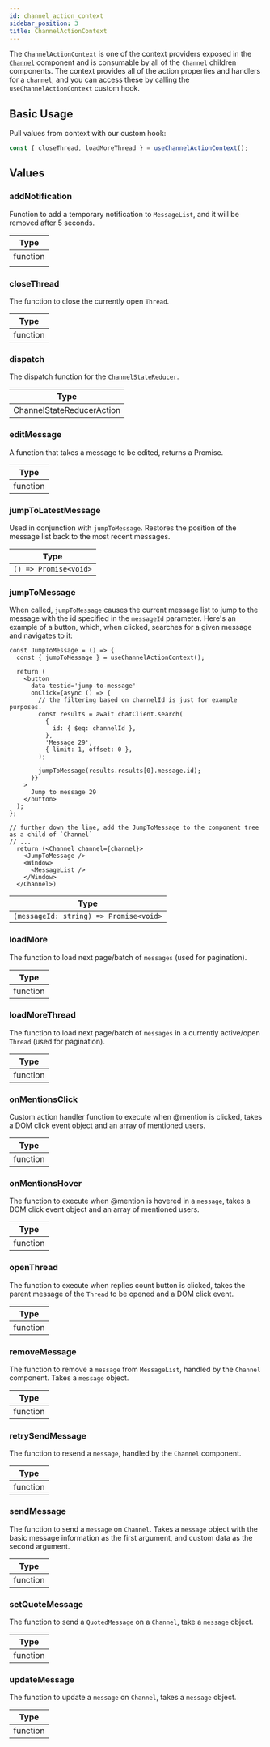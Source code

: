 ```yaml
---
id: channel_action_context
sidebar_position: 3
title: ChannelActionContext
---
```


The `ChannelActionContext` is one of the context providers exposed in the [`Channel`](../core-components/channel.mdx) component and is consumable by all of the `Channel` children components. The context provides all of the action properties and handlers for a `channel`,
and you can access these by calling the `useChannelActionContext` custom hook.

## Basic Usage

Pull values from context with our custom hook:

```jsx
const { closeThread, loadMoreThread } = useChannelActionContext();
```

## Values

### addNotification

Function to add a temporary notification to `MessageList`, and it will be removed after 5 seconds.

| Type     |
|----------|
| function |
|          |

### closeThread

The function to close the currently open `Thread`.

| Type     |
|----------|
| function |

### dispatch

The dispatch function for the [`ChannelStateReducer`](https://github.com/GetStream/stream-chat-react/blob/master/src/components/Channel/channelState.ts).

| Type                      |
| ------------------------- |
| ChannelStateReducerAction |

### editMessage

A function that takes a message to be edited, returns a Promise.

| Type     |
|----------|
| function |

### jumpToLatestMessage

Used in conjunction with `jumpToMessage`. Restores the position of the message list back to the most recent messages.

| Type                  |
| --------------------- |
| `() => Promise<void>` |

### jumpToMessage

When called, `jumpToMessage` causes the current message list to jump to the message with the id specified in the `messageId` parameter.
Here's an example of a button, which, when clicked, searches for a given message and  navigates to it:

```tsx
const JumpToMessage = () => {
  const { jumpToMessage } = useChannelActionContext();

  return (
    <button
      data-testid='jump-to-message'
      onClick={async () => {
        // the filtering based on channelId is just for example purposes.
        const results = await chatClient.search(
          {
            id: { $eq: channelId },
          },
          'Message 29',
          { limit: 1, offset: 0 },
        );

        jumpToMessage(results.results[0].message.id);
      }}
    >
      Jump to message 29
    </button>
  );
};

// further down the line, add the JumpToMessage to the component tree as a child of `Channel`
// ...
  return (<Channel channel={channel}>
    <JumpToMessage />
    <Window>
      <MessageList />
    </Window>
  </Channel>)
```


| Type                                   |
| ------------------------------------   |
| `(messageId: string) => Promise<void>` |

### loadMore

The function to load next page/batch of `messages` (used for pagination).

| Type     |
|----------|
| function |

### loadMoreThread

The function to load next page/batch of `messages` in a currently active/open `Thread` (used for pagination).

| Type     |
|----------|
| function |

### onMentionsClick

Custom action handler function to execute when @mention is clicked, takes a DOM click event object and an array of mentioned users.

| Type     |
|----------|
| function |

### onMentionsHover

The function to execute when @mention is hovered in a `message`, takes a DOM click event object and an array of mentioned users.

| Type     |
|----------|
| function |

### openThread

The function to execute when replies count button is clicked, takes the parent message of the `Thread` to be opened and a DOM click event.

| Type     |
|----------|
| function |

### removeMessage

The function to remove a `message` from `MessageList`, handled by the `Channel` component. Takes a `message` object.

| Type     |
|----------|
| function |

### retrySendMessage

The function to resend a `message`, handled by the `Channel` component.

| Type     |
|----------|
| function |

### sendMessage

The function to send a `message` on `Channel`. Takes a `message` object with the basic message information as the first argument, and custom data as the second argument.

| Type     |
|----------|
| function |

### setQuoteMessage

The function to send a `QuotedMessage` on a `Channel`, take a `message` object.

| Type     |
|----------|
| function |

### updateMessage

The function to update a `message` on `Channel`, takes a `message` object.

| Type     |
|----------|
| function |
